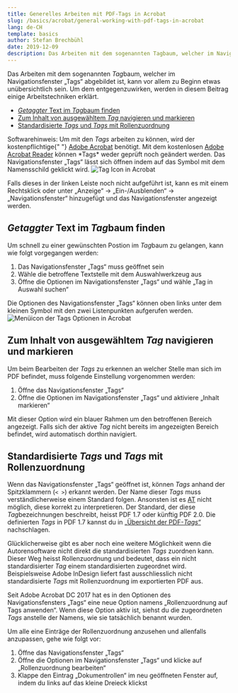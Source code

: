 ```yaml
---
title: Generelles Arbeiten mit PDF-Tags in Acrobat
slug: /basics/acrobat/general-working-with-pdf-tags-in-acrobat
lang: de-CH
template: basics
author: Stefan Brechbühl
date: 2019-12-09
description: Das Arbeiten mit dem sogenannten Tagbaum, welcher im Navigationsfenster „Tags“ abgebildet ist, kann vor allem zu Beginn etwas unübersichtlich sein. Um dem entgegenzuwirken, werden in diesem Beitrag einige Arbeitstechniken erklärt.
---
```


Das Arbeiten mit dem sogenannten *Tag*baum, welcher im Navigationsfenster „Tags“ abgebildet ist, kann vor allem zu Beginn etwas unübersichtlich sein. Um dem entgegenzuwirken, werden in diesem Beitrag einige Arbeitstechniken erklärt.

- [_Getaggter_ Text im *Tag*baum finden](#getaggter-text-im-tagbaum-finden)
- [Zum Inhalt von ausgewähltem _Tag_ navigieren und markieren](#zum-inhalt-von-ausgewähltem-tag-navigieren-und-markieren)
- [Standardisierte _Tags_ und _Tags_ mit Rollenzuordnung](#standardisierte-tags-und-tags-mit-rollenzuordnung)

<NoteMessage>
  Softwarehinweis: Um mit den <em>Tags</em> arbeiten zu können, wird der kostenpflichtige{" "}
  <a href="https://acrobat.adobe.com/ch/de/acrobat.html">Adobe Acrobat</a> benötigt. Mit dem
  kostenlosen <a href="https://get.adobe.com/de/reader/">Adobe Acrobat Reader</a> können *Tags*
  weder geprüft noch geändert werden.
</NoteMessage>

<NoteMessage>
Das Navigationsfenster „Tags“ lässt sich öffnen indem auf das Symbol mit dem Namensschild geklickt wird.

<img src="/images/tag-icon.png" alt="Tag Icon in Acrobat" />

Falls dieses in der linken Leiste noch nicht aufgeführt ist, kann es mit einem Rechtsklick oder unter „Anzeige“ → „Ein-/Ausblenden“ → „Navigationsfenster“ hinzugefügt und das Navigationsfenster angezeigt werden.

</NoteMessage>

## _Getaggter_ Text im *Tag*baum finden

Um schnell zu einer gewünschten Postion im *Tag*baum zu gelangen, kann wie folgt vorgegangen werden:

1. Das Navigationsfenster „Tags“ muss geöffnet sein
2. Wähle die betroffene Textstelle mit dem Auswahlwerkzeug aus
3. Öffne die Optionen im Navigationsfenster „Tags“ und wähle „Tag in Auswahl suchen“

<NoteMessage>
Die Optionen des Navigationsfenster „Tags“ können oben links unter dem kleinen Symbol mit den zwei Listenpunkten aufgerufen werden.

<img src="/images/tags-options-icon.png" alt="Menüicon der Tags Optionen in Acrobat" />
</NoteMessage>

## Zum Inhalt von ausgewähltem _Tag_ navigieren und markieren

Um beim Bearbeiten der _Tags_ zu erkennen an welcher Stelle man sich im PDF befindet, muss folgende Einstellung vorgenommen werden:

1. Öffne das Navigationsfenster „Tags“
2. Öffne die Optionen im Navigationsfenster „Tags“ und aktiviere „Inhalt markieren“

Mit dieser Option wird ein blauer Rahmen um den betroffenen Bereich angezeigt. Falls sich der aktive _Tag_ nicht bereits im angezeigten Bereich befindet, wird automatisch dorthin navigiert.

## Standardisierte _Tags_ und _Tags_ mit Rollenzuordnung

Wenn das Navigationsfenster „Tags“ geöffnet ist, können _Tags_ anhand der Spitzklammern (`< >`) erkannt werden. Der Name dieser _Tags_ muss verständlicherweise einem Standard folgen. Ansonsten ist es [AT](/de/glossary/#at) nicht möglich, diese korrekt zu interpretieren. Der Standard, der diese *Tag*bezeichnungen beschreibt, heisst PDF 1.7 oder künftig PDF 2.0. Die definierten _Tags_ in PDF 1.7 kannst du in [„Übersicht der PDF-_Tags_“](/de/basics/general/overview-of-the-pdf-tags) nachschlagen.

Glücklicherweise gibt es aber noch eine weitere Möglichkeit wenn die Autorensoftware nicht direkt die standardisierten _Tags_ zuordnen kann. Dieser Weg heisst Rollenzuordnung und bedeutet, dass ein nicht standardisierter _Tag_ einem standardisierten zugeordnet wird. Beispielsweise Adobe InDesign liefert fast ausschliesslich nicht standardisierte _Tags_ mit Rollenzuordnung im exportierten PDF aus.

<NoteMessage>
  Seit Adobe Acrobat DC 2017 hat es in den Optionen des Navigationsfensters „Tags“ eine neue Option
  namens „Rollenzuordnung auf Tags anwenden“. Wenn diese Option aktiv ist, siehst du die
  zugeordneten <em>Tags</em> anstelle der Namens, wie sie tatsächlich benannt wurden.
</NoteMessage>

Um alle eine Einträge der Rollenzuordnung anzusehen und allenfalls anzupassen, gehe wie folgt vor:

1. Öffne das Navigationsfenster „Tags“
2. Öffne die Optionen im Navigationsfenster „Tags“ und klicke auf „Rollenzuordnung bearbeiten“
3. Klappe den Eintrag „Dokumentrollen“ im neu geöffneten Fenster auf, indem du links auf das kleine Dreieck klickst
